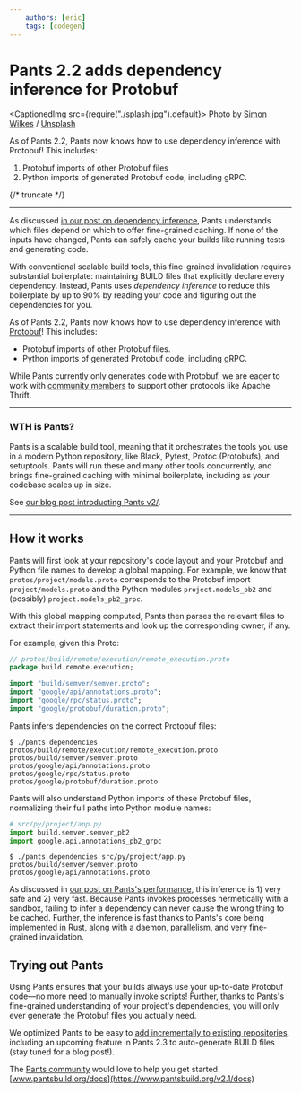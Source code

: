 ```yaml
---
    authors: [eric]
    tags: [codegen]
---
```


# Pants 2.2 adds dependency inference for Protobuf

<CaptionedImg src={require("./splash.jpg").default}>
  Photo by [Simon
  Wilkes](https://unsplash.com/@simonfromengland?utm_source=ghost&utm_medium=referral&utm_campaign=api-credit)
  /
  [Unsplash](https://unsplash.com/?utm_source=ghost&utm_medium=referral&utm_campaign=api-credit)
</CaptionedImg>

As of Pants 2.2, Pants now knows how to use dependency inference with Protobuf! This includes:

1. Protobuf imports of other Protobuf files
2. Python imports of generated Protobuf code, including gRPC.

{/* truncate */}

---

As discussed [in our post on dependency inference](../2020-10-29-dependency-inference/index.mdx), Pants understands which files depend on which to offer fine-grained caching. If none of the inputs have changed, Pants can safely cache your builds like running tests and generating code.

With conventional scalable build tools, this fine-grained invalidation requires substantial boilerplate: maintaining BUILD files that explicitly declare every dependency. Instead, Pants uses _dependency inference_ to reduce this boilerplate by up to 90% by reading your code and figuring out the dependencies for you.

As of Pants 2.2, Pants now knows how to use dependency inference with [Protobuf](https://developers.google.com/protocol-buffers/)! This includes:

- Protobuf imports of other Protobuf files.
- Python imports of generated Protobuf code, including gRPC.

While Pants currently only generates code with Protobuf, we are eager to work with [community members](https://www.pantsbuild.org/docs/community) to support other protocols like Apache Thrift.

---

### WTH is Pants?

Pants is a scalable build tool, meaning that it orchestrates the tools you use in a modern Python repository, like Black, Pytest, Protoc (Protobufs), and setuptools. Pants will run these and many other tools concurrently, and brings fine-grained caching with minimal boilerplate, including as your codebase scales up in size.

See [our blog post introducting Pants v2/](../2020-10-27-introducing-pants-v2/index.mdx).

---

## How it works

Pants will first look at your repository's code layout and your Protobuf and Python file names to develop a global mapping. For example, we know that `protos/project/models.proto` corresponds to the Protobuf import `project/models.proto` and the Python modules `project.models_pb2` and (possibly) `project.models_pb2_grpc`.

With this global mapping computed, Pants then parses the relevant files to extract their import statements and look up the corresponding owner, if any.

For example, given this Proto:

```protobuf
// protos/build/remote/execution/remote_execution.proto
package build.remote.execution;

import "build/semver/semver.proto";
import "google/api/annotations.proto";
import "google/rpc/status.proto";
import "google/protobuf/duration.proto";
```

Pants infers dependencies on the correct Protobuf files:

```shell-session
$ ./pants dependencies protos/build/remote/execution/remote_execution.proto
protos/build/semver/semver.proto
protos/google/api/annotations.proto
protos/google/rpc/status.proto
protos/google/protobuf/duration.proto
```

Pants will also understand Python imports of these Protobuf files, normalizing their full paths into Python module names:

```python
# src/py/project/app.py
import build.semver.semver_pb2
import google.api.annotations_pb2_grpc
```

```shell-session
$ ./pants dependencies src/py/project/app.py
protos/build/semver/semver.proto
protos/google/api/annotations.proto
```

As discussed in [our post on Pants's performance](../2021-02-01-fast-incremental-builds-speculation-cancellation/index.mdx), this inference is 1) very safe and 2) very fast. Because Pants invokes processes hermetically with a sandbox, failing to infer a dependency can never cause the wrong thing to be cached. Further, the inference is fast thanks to Pants's core being implemented in Rust, along with a daemon, parallelism, and very fine-grained invalidation.

## Trying out Pants

Using Pants ensures that your builds always use your up-to-date Protobuf code—no more need to manually invoke scripts! Further, thanks to Pants's fine-grained understanding of your project's dependencies, you will only ever generate the Protobuf files you actually need.

We optimized Pants to be easy to [add incrementally to existing repositories](https://www.pantsbuild.org/docs/existing-repositories), including an upcoming feature in Pants 2.3 to auto-generate BUILD files (stay tuned for a blog post!).

The [Pants community](https://www.pantsbuild.org/docs/community) would love to help you get started. [www.pantsbuild.org/docs](https://www.pantsbuild.org/v2.1/docs)
